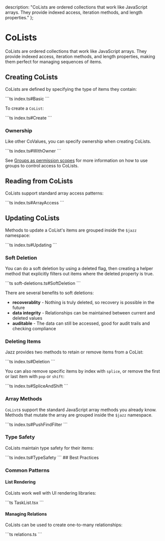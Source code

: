 
  description: "CoLists are ordered collections that work like JavaScript arrays. They provide indexed access, iteration methods, and length properties."
};

# CoLists

CoLists are ordered collections that work like JavaScript arrays. They provide indexed access, iteration methods, and length properties, making them perfect for managing sequences of items.

## Creating CoLists

CoLists are defined by specifying the type of items they contain:

<CodeGroup preferWrap>
```ts index.ts#Basic
```
</CodeGroup>

To create a `CoList`:

<CodeGroup>
```ts index.ts#Create
```
</CodeGroup>

### Ownership

Like other CoValues, you can specify ownership when creating CoLists.

<CodeGroup>
```ts index.ts#WithOwner
```
</CodeGroup>

See [Groups as permission scopes](/docs/permissions-and-sharing/overview) for more information on how to use groups to control access to CoLists.

## Reading from CoLists

CoLists support standard array access patterns:

<CodeGroup>
```ts index.ts#ArrayAccess
```
</CodeGroup>

## Updating CoLists

Methods to update a CoList's items are grouped inside the `$jazz` namespace:

<CodeGroup>
```ts index.ts#Updating
```
</CodeGroup>

### Soft Deletion
You can do a soft deletion by using a deleted flag, then creating a helper method that explicitly filters out items where the deleted property is true.

<CodeGroup>
```ts soft-deletions.ts#SoftDeletion
```
</CodeGroup>

There are several benefits to soft deletions:
- **recoverablity** - Nothing is truly deleted, so recovery is possible in the future
- **data integrity** - Relationships can be maintained between current and deleted values
- **auditable** - The data can still be accessed, good for audit trails and checking compliance

### Deleting Items

Jazz provides two methods to retain or remove items from a CoList:

<CodeGroup>
```ts index.ts#Deletion
```
</CodeGroup>

You can also remove specific items by index with `splice`, or remove the first or last item with `pop` or `shift`:

<CodeGroup>
```ts index.ts#SpliceAndShift
```
</CodeGroup>

### Array Methods

`CoList`s support the standard JavaScript array methods you already know. Methods that mutate the array
are grouped inside the `$jazz` namespace.

<CodeGroup>
```ts index.ts#PushFindFilter
```
</CodeGroup>

### Type Safety

CoLists maintain type safety for their items:

<CodeGroup>
```ts index.ts#TypeSafety
```
</CodeGroup>
## Best Practices

### Common Patterns

#### List Rendering

CoLists work well with UI rendering libraries:

<CodeGroup>
```ts TaskList.tsx
```
</CodeGroup>

#### Managing Relations

CoLists can be used to create one-to-many relationships:

<CodeGroup>
```ts relations.ts
```
</CodeGroup>
